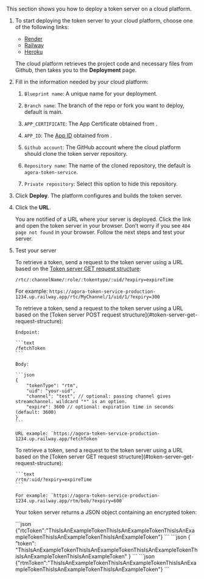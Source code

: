 This section shows you how to deploy a token server on a cloud platform.

1. To start deploying the token server to your cloud platform, choose one of the following links:
    
    -   [Render](https://render.com/deploy?repo=https://github.com/AgoraIO-Community/agora-token-service)
    -   [Railway](https://railway.app/new/template/NKYzQA?referralCode=waRWUT)
    -   [Heroku](https://www.heroku.com/deploy/?template=https://github.com/AgoraIO-Community/agora-token-service)

    The cloud platform retrieves the project code and necessary files from Github, then takes you to the
    **Deployment** page.

1. Fill in the information needed by your cloud platform:

    1.  `Blueprint name`: A unique name for your deployment.

    1.  `Branch name`: The branch of the repo or fork you want to deploy, default is main.

    1.  `APP_CERTIFICATE`: The App Certificate obtained from <Link target="_blank" to="{{global.AGORA_CONSOLE_URL}}"><Vg k="CONSOLE" /></Link>.

    1.  `APP_ID`: The [App ID](../reference/manage-agora-account#get-the-app-id) obtained from <Link target="_blank" to="{{global.AGORA_CONSOLE_URL}}"><Vg k="CONSOLE" /></Link>.

    1.  `Github account`: The GitHub account where the cloud platform should clone the token server repository.

    1.  `Repository name`: The name of the cloned repository, the default is `agora-token-service`.

    1.  `Private repository`: Select this option to hide this repository.

2.  Click **Deploy**. The platform configures and builds the token server.

3.  Click the **URL**.

    You are notified of a URL where your server is deployed. Click the link and open the token server in your
    browser. Don’t worry if you see `404 page not found` in your browser. Follow the next steps and test your server.

4.  Test your server

    <ProductWrapper notAllowed="signaling">

    To retrieve a token, send a request to the token server using a URL based on the [Token server GET request structure](#token-server-get-request-structure):

      ```text
      /rtc/:channelName/:role/:tokentype/:uid/?expiry=expireTime
      ```

      For example: `https://agora-token-service-production-1234.up.railway.app/rtc/MyChannel/1/uid/1/?expiry=300`
    </ProductWrapper>

    <ProductWrapper product="signaling">
      <PlatformWrapper platform={["ios","macos"]}>
    To retrieve a token, send a request to the token server using a URL based on the [Token server POST request structure](#token-server-get-request-structure):

        Endpoint:

        ```text
        /fetchToken
        ```

        Body:

        ```json
        {
            "tokenType": "rtm",
            "uid": "your-uid",
            "channel": "test", // optional: passing channel gives streamchannel. wildcard "*" is an option.
            "expire": 3600 // optional: expiration time in seconds (default: 3600)
        }
        ```

        URL example: `https://agora-token-service-production-1234.up.railway.app/fetchToken`
      </PlatformWrapper>
      <PlatformWrapper notAllowed={["ios","macos"]}>
    To retrieve a token, send a request to the token server using a URL based on the [Token server GET request structure](#token-server-get-request-structure):

        ```text
        /rtm/:uid/?expiry=expireTime
        ```

        For example: `https://agora-token-service-production-1234.up.railway.app/rtm/bob/?expiry=600`
      </PlatformWrapper>
    </ProductWrapper>

    Your token server returns a JSON object containing an encrypted token:

    <ProductWrapper notAllowed="signaling">
      ```json
      {"rtcToken":"ThisIsAnExampleTokenThisIsAnExampleTokenThisIsAnExampleTokenThisIsAnExampleTokenThisIsAnExampleToken"}
      ```
    </ProductWrapper>
    <ProductWrapper product="signaling">
      <PlatformWrapper platform={["ios","macos"]}>
      ```json
      {
        "token": "ThisIsAnExampleTokenThisIsAnExampleTokenThisIsAnExampleTokenThisIsAnExampleTokenThisIsAnExampleToken"
      }
      ```
      </PlatformWrapper>
      <PlatformWrapper notAllowed={["ios","macos"]}>
      ```json
      {"rtmToken":"ThisIsAnExampleTokenThisIsAnExampleTokenThisIsAnExampleTokenThisIsAnExampleTokenThisIsAnExampleToken"}
      ```
      </PlatformWrapper>
    </ProductWrapper>

